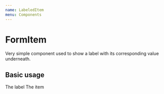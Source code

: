 ```yaml
---
name: LabeledItem
menu: Components
---
```




# FormItem

Very simple component used to show a label with its corresponding value underneath.

## Basic usage

<Playground>
  <LabeledItem>
    <LabeledItem.Label>The label</LabeledItem.Label>
    <Paragraph>The item</Paragraph>
  </LabeledItem>
</Playground>

<PropsTable of={LabeledItemDocz} />
